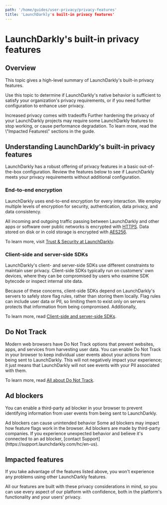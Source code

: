 ```yaml
---
path: '/home/guides/user-privacy/privacy-features'
title: 'LaunchDarkly's built-in privacy features'
---
```


# LaunchDarkly's built-in privacy features

## Overview

This topic gives a high-level summary of LaunchDarkly's built-in privacy features.

Use this topic to determine if LaunchDarkly's native behavior is sufficient to satisfy your organization's privacy requirements, or if you need further configuration to enhance user privacy.

<Callout intent="alert">
  <CalloutTitle>Increased privacy comes with tradeoffs</CalloutTitle>
  <CalloutDescription>
    Further hardening the privacy of your LaunchDarkly projects may require some LaunchDarkly features to stop working,
    or cause performance degradation. To learn more, read the \"Impacted Features\" sections in the guide.
  </CalloutDescription>
</Callout>

## Understanding LaunchDarkly's built-in privacy features

LaunchDarkly has a robust offering of privacy features in a basic out-of-the-box configuration. Review the features below to see if LaunchDarkly meets your privacy requirements without additional configuration.

### End-to-end encryption

LaunchDarkly uses end-to-end encryption for every interaction. We employ multiple levels of encryption for security, authentication, data privacy, and data consistency.

All incoming and outgoing traffic passing between LaunchDarkly and other apps or software over public networks is encrypted with [HTTPS](https://en.wikipedia.org/wiki/HTTPS). Data stored on disk or in cold storage is encrypted with [AES256](https://en.wikipedia.org/wiki/Advanced_Encryption_Standard).

To learn more, visit [Trust & Security at LaunchDarkly](https://launchdarkly.com/security/).

### Client-side and server-side SDKs

LaunchDarkly's client- and server-side SDKs use different constraints to maintain user privacy. Client-side SDKs typically run on customers' own devices, where they can be compromised by users who examine SDK bytecode or inspect internal site data.

Because of these concerns, client-side SDKs depend on LaunchDarkly's servers to safely store flag rules, rather than storing them locally. Flag rules can include user data or PII, so limiting them to exist only on servers protects that information from being compromised. Additionally,

To learn more, read [Client-side and server-side SDKs](./client-side-and-server-side).

## Do Not Track

Modern web browsers have Do Not Track options that prevent websites, apps, and services from harvesting user data. You can enable Do Not Track in your browser to keep individual user events about your actions from being sent to LaunchDarkly. This will not negatively impact your experience; it just means that LaunchDarkly will not see events with your PII associated with them.

To learn more, read [All about Do Not Track](https://allaboutdnt.com/).

## Ad blockers

You can enable a third-party ad blocker in your browser to prevent identifying information from user events from being sent to LaunchDarkly.

<Callout intent="alert">
  <CalloutTitle>Ad blockers can cause unintended behavior</CalloutTitle>
  <CalloutDescription>
    Some ad blockers may impact how feature flags work in the browser. Ad blockers are made by third-party companies. If
    you experience unexpected behavior and believe it's connected to an ad blocker, [contact
    Support](https://support.launchdarkly.com/hc/en-us).
  </CalloutDescription>
</Callout>

## Impacted features

If you take advantage of the features listed above, you won't experience any problems using other LaunchDarkly features.

All our features are built with these privacy considerations in mind, so you can use every aspect of our platform with confidence, both in the platform's functionality and your users' privacy.
